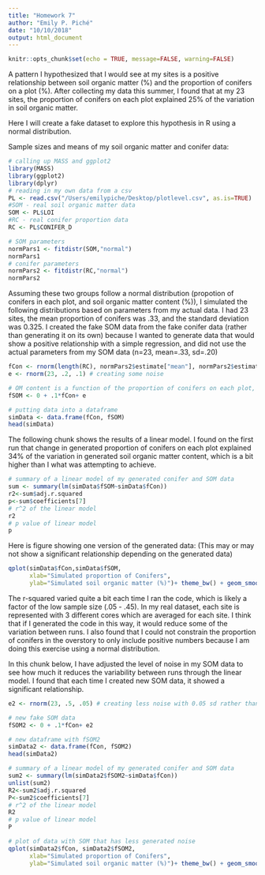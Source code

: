 ```yaml
---
title: "Homework 7"
author: "Emily P. Piché"
date: "10/10/2018"
output: html_document
---
```


```r
knitr::opts_chunk$set(echo = TRUE, message=FALSE, warning=FALSE)
```

A pattern I hypothesized that I would see at my sites is a positive relationship between soil organic matter (%) and the proportion of conifers on a plot (%). After collecting my data this summer, I found that at my 23 sites, the proportion of conifers on each plot explained 25% of the variation in soil organic matter. 

Here I will create a fake dataset to explore this hypothesis in R using a normal distribution. 


Sample sizes and means of my soil organic matter and conifer data:
```r
# calling up MASS and ggplot2
library(MASS)
library(ggplot2)
library(dplyr)
# reading in my own data from a csv
PL <- read.csv("/Users/emilypiche/Desktop/plotlevel.csv", as.is=TRUE)
#SOM - real soil organic matter data
SOM <- PL$LOI
#RC - real conifer proportion data
RC <- PL$CONIFER_D

# SOM parameters
normPars1 <- fitdistr(SOM,"normal")
normPars1
# conifer parameters
normPars2 <- fitdistr(RC,"normal")
normPars2

```

Assuming these two groups follow a normal distribution (propotion of conifers in each plot, and soil organic matter content (%)), I simulated the following distributions based on parameters from my actual data. I had 23 sites, the mean proportion of conifers was .33, and the standard deviation was 0.325. I created the fake SOM data from the fake conifer data (rather than generating it on its own) because I wanted to generate data that would show a positive relationship with a simple regression, and did not use the actual parameters from my SOM data (n=23, mean=.33, sd=.20)
```r
fCon <- rnorm(length(RC), normPars2$estimate["mean"], normPars2$estimate["sd"]) # creating fake conifer proportions
e <- rnorm(23, .2, .1) # creating some noise

# OM content is a function of the proportion of conifers on each plot, so simulated SOM is created using a noise factor and the fCon data
fSOM <- 0 + .1*fCon+ e 

# putting data into a dataframe 
simData <- data.frame(fCon, fSOM)
head(simData)
```

The following chunk shows the results of a linear model. I found on the first run that change in generated proportion of conifers on each plot explained 34% of the variation in generated soil organic matter content, which is a bit higher than I what was attempting to achieve.

```r
# summary of a linear model of my generated conifer and SOM data
sum <- summary(lm(simData$fSOM~simData$fCon))
r2<-sum$adj.r.squared
p<-sum$coefficients[7]
# r^2 of the linear model
r2
# p value of linear model
p
```

Here is figure showing one version of the generated data:
(This may or may not show a significant relationship depending on the generated data)
```r
qplot(simData$fCon,simData$fSOM,
      xlab="Simulated proportion of Conifers",
      ylab="Simulated soil organic matter (%)")+ theme_bw() + geom_smooth(method="lm")
```

The r-squared varied quite a bit each time I ran the code, which is likely a factor of the low sample size (.05 - .45). In my real dataset, each site is represented with 3 different cores which are averaged for each site. I think that if I generated the code in this way, it would reduce some of the variation between runs. I also found that I could not constrain the proportion of conifers in the overstory to only include positive numbers because I am doing this exercise using a normal distribution.

In this chunk below, I have adjusted the level of noise in my SOM data to see how much it reduces the variability between runs through the linear model. I found that each time I created new SOM data, it showed a significant relationship.
```r
e2 <- rnorm(23, .5, .05) # creating less noise with 0.05 sd rather than 0.5, and increasing the mean to .5

# new fake SOM data
fSOM2 <- 0 + .1*fCon+ e2 

# new dataframe with fSOM2
simData2 <- data.frame(fCon, fSOM2)
head(simData2)

# summary of a linear model of my generated conifer and SOM data
sum2 <- summary(lm(simData2$fSOM2~simData$fCon))
unlist(sum2)
R2<-sum2$adj.r.squared
P<-sum2$coefficients[7]
# r^2 of the linear model
R2
# p value of linear model
P

# plot of data with SOM that has less generated noise
qplot(simData2$fCon, simData2$fSOM2,
      xlab="Simulated proportion of Conifers",
      ylab="Simulated soil organic matter (%)")+ theme_bw() + geom_smooth(method="lm")
```

